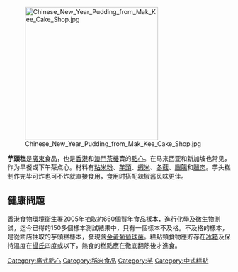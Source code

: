 {{noteTA
|G1 = Food
}}
[[File:Chinese_New_Year_Pudding_from_Mak_Kee_Cake_Shop.jpg|300px]]

'''芋頭糕'''是[[廣東|廣東]]食品，也是[[香港|香港]]和[[澳門|澳門]][[粵式茶樓|茶樓]]賣的[[廣式點心|點心]]。在马来西亚和新加坡也常见，作为早餐或下午茶点心。材料有[[粘米粉|粘米粉]]、[[芋頭|芋頭]]、[[蝦米|蝦米]]、[[冬菇|冬菇]]、[[臘腸|臘腸]]和[[臘肉|臘肉]]。芋头糕制作完毕可炸也可不炸就直接食用，食用时搭配辣椒酱风味更佳。

==健康問題==
香港[[食物環境衞生署|食物環境衞生署]]2005年抽取約660個賀年食品樣本，進行[[化學|化學]]及[[微生物|微生物]]測試，迄今已得的150多個樣本測試結果中，只有一個樣本不及格。不及格的樣本，是從餅店抽取的芋頭糕樣本，發現含[[金黃葡萄球菌|金黃葡萄球菌]]。糕點類食物應貯存在[[冰箱|冰箱]]及保持溫度在[[攝氏|攝氏]]四度或以下，熱食的糕點應在徹底翻熱後才進食。

{{Dessert-stub}}
{{粤菜}}
[[Category:廣式點心|Category:廣式點心]]
[[Category:稻米食品|Category:稻米食品]]
[[Category:芋|Category:芋]]
[[Category:中式糕點|Category:中式糕點]]